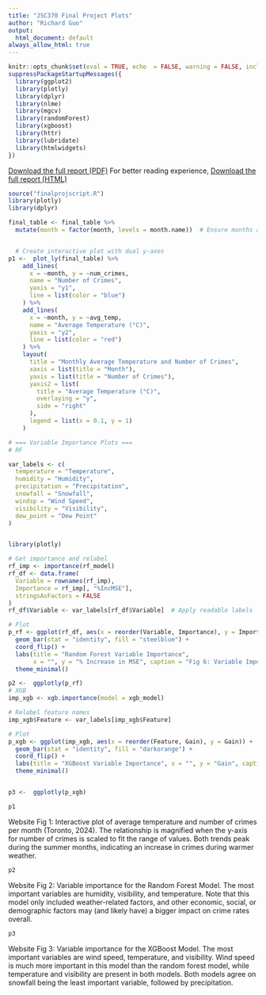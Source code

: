 ```yaml
---
title: "JSC370 Final Project Plots"
author: "Richard Guo"
output:
  html_document: default
always_allow_html: true
---
```


```r
knitr::opts_chunk$set(eval = TRUE, echo  = FALSE, warning = FALSE, include = TRUE)
suppressPackageStartupMessages({
  library(ggplot2)
  library(plotly)
  library(dplyr)
  library(nlme)
  library(mgcv)         
  library(randomForest)
  library(xgboost)
  library(httr)
  library(lubridate)
  library(htmlwidgets)
})
```
[Download the full report (PDF)](JSCFinal.pdf)
For better reading experience, [Download the full report (HTML)](JSCFinal.html)
```r
source("finalprojscript.R")
library(plotly)
library(dplyr)

final_table <- final_table %>%
  mutate(month = factor(month, levels = month.name))  # Ensure months are in order


  # Create interactive plot with dual y-axes
p1 <-  plot_ly(final_table) %>%
    add_lines(
      x = ~month, y = ~num_crimes,
      name = "Number of Crimes",
      yaxis = "y1",
      line = list(color = "blue")
    ) %>%
    add_lines(
      x = ~month, y = ~avg_temp,
      name = "Average Temperature (°C)",
      yaxis = "y2",
      line = list(color = "red")
    ) %>%
    layout(
      title = "Monthly Average Temperature and Number of Crimes",
      xaxis = list(title = "Month"),
      yaxis = list(title = "Number of Crimes"),
      yaxis2 = list(
        title = "Average Temperature (°C)",
        overlaying = "y",
        side = "right"
      ),
      legend = list(x = 0.1, y = 1)
    )

# === Variable Importance Plots ===
# RF

var_labels <- c(
  temperature = "Temperature",
  humidity = "Humidity",
  precipitation = "Precipitation",
  snowfall = "Snowfall",
  windsp = "Wind Speed",
  visibility = "Visibility",
  dew_point = "Dew Point"
)


library(plotly)

# Get importance and relabel
rf_imp <- importance(rf_model)
rf_df <- data.frame(
  Variable = rownames(rf_imp),
  Importance = rf_imp[, "%IncMSE"],
  stringsAsFactors = FALSE
)
rf_df$Variable <- var_labels[rf_df$Variable]  # Apply readable labels

# Plot
p_rf <- ggplot(rf_df, aes(x = reorder(Variable, Importance), y = Importance)) +
  geom_bar(stat = "identity", fill = "steelblue") +
  coord_flip() +
  labs(title = "Random Forest Variable Importance",
       x = "", y = "% Increase in MSE", caption = "Fig 6: Variable Importance for Random Forest") +
  theme_minimal()

p2 <-  ggplotly(p_rf)
# XGB
imp_xgb <- xgb.importance(model = xgb_model)

# Relabel feature names
imp_xgb$Feature <- var_labels[imp_xgb$Feature]

# Plot
p_xgb <- ggplot(imp_xgb, aes(x = reorder(Feature, Gain), y = Gain)) +
  geom_bar(stat = "identity", fill = "darkorange") +
  coord_flip() +
  labs(title = "XGBoost Variable Importance", x = "", y = "Gain", caption = "Fig 7: XGBoost Variable Importance") +
  theme_minimal()


p3 <-  ggplotly(p_xgb)

```


```r
p1
```
Website Fig 1: Interactive plot of average temperature and number of crimes per month (Toronto, 2024). The relationship is magnified when the y-axis for number of crimes is scaled to fit the range of values. Both trends peak during the summer months, indicating an increase in crimes during warmer weather.
```r
p2
```
Website Fig 2: Variable importance for the Random Forest Model. The most important variables are humidity, visibility, and temperature. Note that this model only included weather-related factors, and other economic, social, or demographic factors may (and likely have) a bigger impact on crime rates overall.
```r
p3
```
Website Fig 3: Variable importance for the XGBoost Model. The most important variables are wind speed, temperature, and visibility. Wind speed is much more important in this model than the random forest model, while temperature and visibility are present in both models. Both models agree on snowfall being the least important variable, followed by precipitation.
